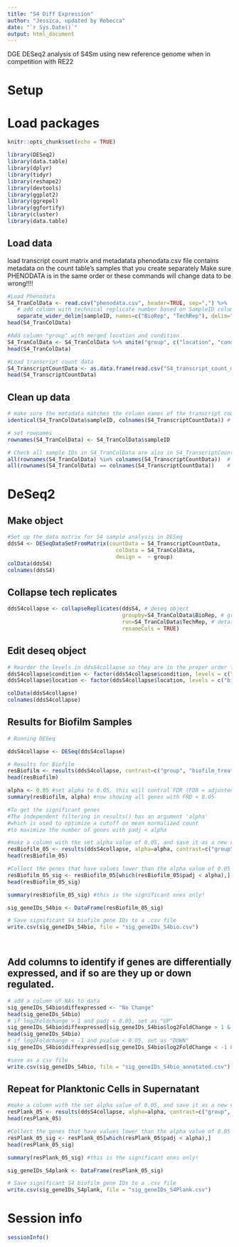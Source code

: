 ```yaml
---
title: "S4 Diff Expression"
author: "Jessica, updated by Rebecca"
date: "`r Sys.Date()`"
output: html_document
---
```


DGE DESeq2 analysis of S4Sm using new reference genome when in competition with RE22

# Setup

# Load packages

```r
knitr::opts_chunk$set(echo = TRUE)

library(DESeq2)
library(data.table)
library(dplyr)
library(tidyr)
library(reshape2)
library(devtools)
library(ggplot2)
library(ggrepel)
library(ggfortify)
library(cluster)
library(data.table)

```

## Load data

load transcript count matrix and metadatata 
phenodata.csv file contains metadata on the count table's samples that you create separately
Make sure PHENODATA is in the same order or these commands will change data to be wrong!!!!

```r

#Load Phenodata
S4_TranColData <- read.csv("phenodata.csv", header=TRUE, sep=",") %>% 
   # add column with technical replicate number based on SampleID column
   separate_wider_delim(sampleID, names=c("BioRep", "TechRep"), delim="_", cols_remove = FALSE)
head(S4_TranColData)

#Add column "group" with merged location and condition
S4_TranColData <- S4_TranColData %>% unite("group", c("location", "condition"), sep = "_", remove = FALSE)
head(S4_TranColData)

#Load transcript count data
S4_TranscriptCountData <- as.data.frame(read.csv("S4_transcript_count_matrix.csv", row.names="transcript_id"))
head(S4_TranscriptCountData)

```

## Clean up data

```r

# make sure the metadata matches the column names of the transcript count data
identical(S4_TranColData$sampleID, colnames(S4_TranscriptCountData)) # should return RTUE

# set rownames
rownames(S4_TranColData) <- S4_TranColData$sampleID

# Check all sample IDs in S4_TranColData are also in S4_TranscriptCountData and match their orders
all(rownames(S4_TranColData) %in% colnames(S4_TranscriptCountData))  # should return TRUE
all(rownames(S4_TranColData) == colnames(S4_TranscriptCountData))    # should return TRUE

```

# DeSeq2

## Make object 

```r

#Set up the data matrix for S4 sample analysis in DESeq
ddsS4 <- DESeqDataSetFromMatrix(countData = S4_TranscriptCountData, 
                                  colData = S4_TranColData, 
                                  design =  ~ group)
colData(ddsS4)
colnames(ddsS4)

```

## Collapse tech replicates

```r

ddsS4collapse <- collapseReplicates(ddsS4, # deseq object
                                    groupby=S4_TranColData$BioRep, # grouping variable
                                    run=S4_TranColData$TechRep, # detail of runs per BioRep
                                    renameCols = TRUE)

```

## Edit deseq object

```r

# Reorder the levels in ddsS4collapse so they are in the proper order for analysis
ddsS4collapse$condition <- factor(ddsS4collapse$condition, levels = c("control","treatment"))
ddsS4collapse$location <- factor(ddsS4collapse$location, levels = c("biofilm","supernatant"))

colData(ddsS4collapse)
colnames(ddsS4collapse)

```

## Results for Biofilm Samples

```r

# Running DESeq

ddsS4collapse <- DESeq(ddsS4collapse)

# Results for Biofilm
resBiofilm <- results(ddsS4collapse, contrast=c("group", "biofilm_treatment", "biofilm_control"))
head(resBiofilm)         

alpha <- 0.05 #set alpha to 0.05, this will control FDR (FDR = adjusted p-value cutoff)
summary(resBiofilm, alpha) #now showing all genes with FRD < 0.05

#To get the significant genes
#The independent filtering in results() has an argument 'alpha'
#which is used to optimize a cutoff on mean normalized count
#to maximize the number of genes with padj < alpha

#make a column with the set alpha value of 0.05, and save it as a new variable
resBiofilm_05 <- results(ddsS4collapse, alpha=alpha, contrast=c("group", "biofilm_treatment", "biofilm_control"))
head(resBiofilm_05)

#Collect the genes that have values lower than the alpha value of 0.05
resBiofilm_05_sig <- resBiofilm_05[which(resBiofilm_05$padj < alpha),]
head(resBiofilm_05_sig)

summary(resBiofilm_05_sig) #this is the significant ones only!

sig_geneIDs_S4bio <- DataFrame(resBiofilm_05_sig)

# Save significant S4 biofilm gene IDs to a .csv file
write.csv(sig_geneIDs_S4bio, file = "sig_geneIDs_S4bio.csv")

                      
```

## Add columns to identify if genes are differentially expressed, and if so are they up or down regulated.

```r

# add a column of NAs to data
sig_geneIDs_S4bio$diffexpressed <- "No Change"
head(sig_geneIDs_S4bio)
# if log2Foldchange > 1 and padj < 0.05, set as "UP" 
sig_geneIDs_S4bio$diffexpressed[sig_geneIDs_S4bio$log2FoldChange > 1 & sig_geneIDs_S4bio$padj < 0.05] <- "Up"
head(sig_geneIDs_S4bio)
# if log2Foldchange < -1 and pvalue < 0.05, set as "DOWN"
sig_geneIDs_S4bio$diffexpressed[sig_geneIDs_S4bio$log2FoldChange < -1 & sig_geneIDs_S4bio$padj < 0.05] <- "Down"      

#save as a csv file
write.csv(sig_geneIDs_S4bio, file = "sig_geneIDs_S4bio_annotated.csv")
```

## Repeat for Planktonic Cells in Supernatant

```r
#make a column with the set alpha value of 0.05, and save it as a new variable
resPlank_05 <- results(ddsS4collapse, alpha=alpha, contrast=c("group", "supernatant_treatment", "supernatant_control"))
head(resPlank_05)

#Collect the genes that have values lower than the alpha value of 0.05
resPlank_05_sig <- resPlank_05[which(resPlank_05$padj < alpha),]
head(resPlank_05_sig)

summary(resPlank_05_sig) #this is the significant ones only!

sig_geneIDs_S4plank <- DataFrame(resPlank_05_sig)

# Save significant S4 biofilm gene IDs to a .csv file
write.csv(sig_geneIDs_S4plank, file = "sig_geneIDs_S4Plank.csv")

```

# Session info

```r

sessionInfo()

```
